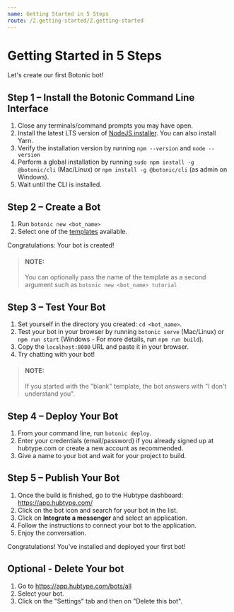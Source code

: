 ```yaml
---
name: Getting Started in 5 Steps
route: /2.getting-started/2.getting-started
---
```



# Getting Started in 5 Steps

Let's create our first Botonic bot!

## Step 1 – Install the Botonic Command Line Interface
1. Close any terminals/command prompts you may have open.
2. Install the latest  LTS version of [NodeJS installer](https://nodejs.org/). You can also install Yarn.
3. Verify the installation version by running `npm --version` and `node --version`
4. Perform a global installation by running  `sudo npm install -g @botonic/cli` (Mac/Linux) or `npm install -g @botonic/cli` (as admin on Windows).
5. Wait until the CLI is installed.
## Step 2 – Create a Bot
1. Run `botonic new <bot_name>` 
2. Select one of the [templates](/4.templates/templates) available. 

Congratulations: Your bot is created!

> #### NOTE: 
> You can optionally pass the name of the template as a second argument such as `botonic new <bot_name> tutorial`

## Step 3 – Test Your Bot
1. Set yourself in the directory you created: `cd <bot_name>`.
2. Test your bot in your browser by running `botonic serve` (Mac/Linux) or `npm run start` (Windows - For more details, run `npm run build`).
3. Copy the `localhost:8080` URL and paste it in your browser.
4. Try chatting with your bot!
> #### NOTE: 
> If you started with the "blank" template, the bot answers with "I don't understand you".

## Step 4 – Deploy Your Bot 

1. From your command line, run `botonic deploy`.
2. Enter your credentials (email/password) if you already signed up at hubtype.com or create a new account as recommended. 
3. Give a name to your bot and wait for your project to build.

## Step 5 – Publish Your Bot

1. Once the build is finished, go to the Hubtype dashboard: https://app.hubtype.com/
2. Click on the bot icon and search for your bot in the list.
3. Click on **Integrate a messenger** and select an application.
4. Follow the instructions to connect your bot to the application.
5. Enjoy the conversation.

Congratulations! You’ve installed and deployed your first bot!



## Optional - Delete Your bot

1. Go to https://app.hubtype.com/bots/all
2. Select your bot.
3. Click on the "Settings" tab and then on "Delete this bot".